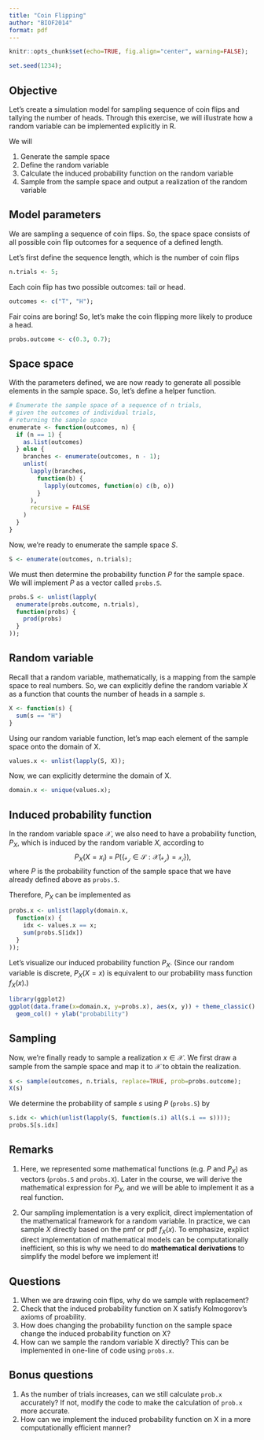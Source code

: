 ```yaml
---
title: "Coin Flipping"
author: "BIOF2014"
format: pdf
---
```


```r
knitr::opts_chunk$set(echo=TRUE, fig.align="center", warning=FALSE);
```

```r
set.seed(1234);
```

## Objective

Let's create a simulation model for sampling sequence of coin flips 
and tallying the number of heads. Through this exercise, we will illustrate
how a random variable can be implemented explicitly in R.

We will

1. Generate the sample space
2. Define the random variable
3. Calculate the induced probability function on the random variable
4. Sample from the sample space and output a realization of the random
   variable


## Model parameters

We are sampling a sequence of coin flips. So, the space space 
consists of all possible coin flip outcomes for a sequence of a defined
length.

Let's first define the sequence length, which is the number of coin flips
```r
n.trials <- 5;
```

Each coin flip has two possible outcomes: tail or head.
```r
outcomes <- c("T", "H");
```

Fair coins are boring! So, let's make the coin flipping more likely to
produce a head.
```r
probs.outcome <- c(0.3, 0.7);
```


## Space space

With the parameters defined, we are now ready to generate all possible
elements in the sample space. So, let's define a helper function.

```r
# Enumerate the sample space of a sequence of n trials,
# given the outcomes of individual trials,
# returning the sample space
enumerate <- function(outcomes, n) {
  if (n == 1) {
    as.list(outcomes)
  } else {
    branches <- enumerate(outcomes, n - 1);
    unlist(
      lapply(branches,
        function(b) {
          lapply(outcomes, function(o) c(b, o))
        }
      ),
      recursive = FALSE
    )
  }
}
```

Now, we're ready to enumerate the sample space $S$.
```r
S <- enumerate(outcomes, n.trials);
```

We must then determine the probability function $P$ for the sample space.
We will implement $P$ as a vector called `probs.S`.
```r
probs.S <- unlist(lapply(
  enumerate(probs.outcome, n.trials),
  function(probs) {
    prod(probs)
  }
));
```

## Random variable

Recall that a random variable, mathematically, is a mapping from the sample
space to real numbers. So, we can explicitly define the random variable $X$
as a function that counts the number of heads in a sample $s$.
```r
X <- function(s) {
  sum(s == "H")
}
```

Using our random variable function, let's map each element of the sample
space onto the domain of X.
```r
values.x <- unlist(lapply(S, X));
```

Now, we can explicitly determine the domain of X.
```r
domain.x <- unique(values.x);
```

## Induced probability function

In the random variable space $\mathcal{X}$, we also need to have a probability
function, $P_X$, which is induced by the random variable $X$, according to
$$
P_X \left( X = x_i \right) \; = \; P \left( \mathcal{\{ s_j \in S : X(s_j) = x_i \}} \right),
$$
where $P$ is the probability function of the sample space that we have already
defined above as `probs.S`.

Therefore, $P_X$ can be implemented as
```r
probs.x <- unlist(lapply(domain.x,
  function(x) {
    idx <- values.x == x;
    sum(probs.S[idx])
  }
));
```

Let's visualize our induced probability function $P_X$.
(Since our random variable is discrete, $P_X(X = x)$ is equivalent to our
probability mass function $f_X(x)$.)
```r
library(ggplot2)
ggplot(data.frame(x=domain.x, y=probs.x), aes(x, y)) + theme_classic() +
  geom_col() + ylab("probability")
```


## Sampling

Now, we're finally ready to sample a realization $x \in \mathcal{X}$.
We first draw a sample from the sample space and map it to $\mathcal{X}$
to obtain the realization.
```r
s <- sample(outcomes, n.trials, replace=TRUE, prob=probs.outcome);
X(s)
```

We determine the probability of sample $s$ using $P$ (`probs.S`) by
```r
s.idx <- which(unlist(lapply(S, function(s.i) all(s.i == s))));
probs.S[s.idx]
```


## Remarks

1. Here, we represented some mathematical functions (e.g. $P$ and $P_X$) as
   vectors (`probs.S` and `probs.X`). Later in the course, we will 
   derive the mathematical expression for $P_X$, and we will be able to
   implement it as a real function.

2. Our sampling implementation is a very explicit, direct implementation of
   the mathematical framework for a random variable. In practice,
   we can sample $X$ directly based on the pmf or pdf $f_X(x)$.
   To emphasize, explict direct implementation of mathematical models
   can be computationally inefficient, so this is why we need to do
   **mathematical derivations** to simplify the model before we implement it!


## Questions

1. When we are drawing coin flips, why do we sample with replacement?
2. Check that the induced probability function on X satisfy Kolmogorov's
   axioms of proability.
3. How does changing the probability function on the sample space change
   the induced probability function on X?
4. How can we sample the random variable X directly? This can be implemented
   in one-line of code using `probs.x`.


## Bonus questions

1. As the number of trials increases, can we still calculate `prob.x`
   accurately? If not, modify the code to make the calculation of
   `prob.x` more accurate.
2. How can we implement the induced probability function on X in a more
   computationally efficient manner?

